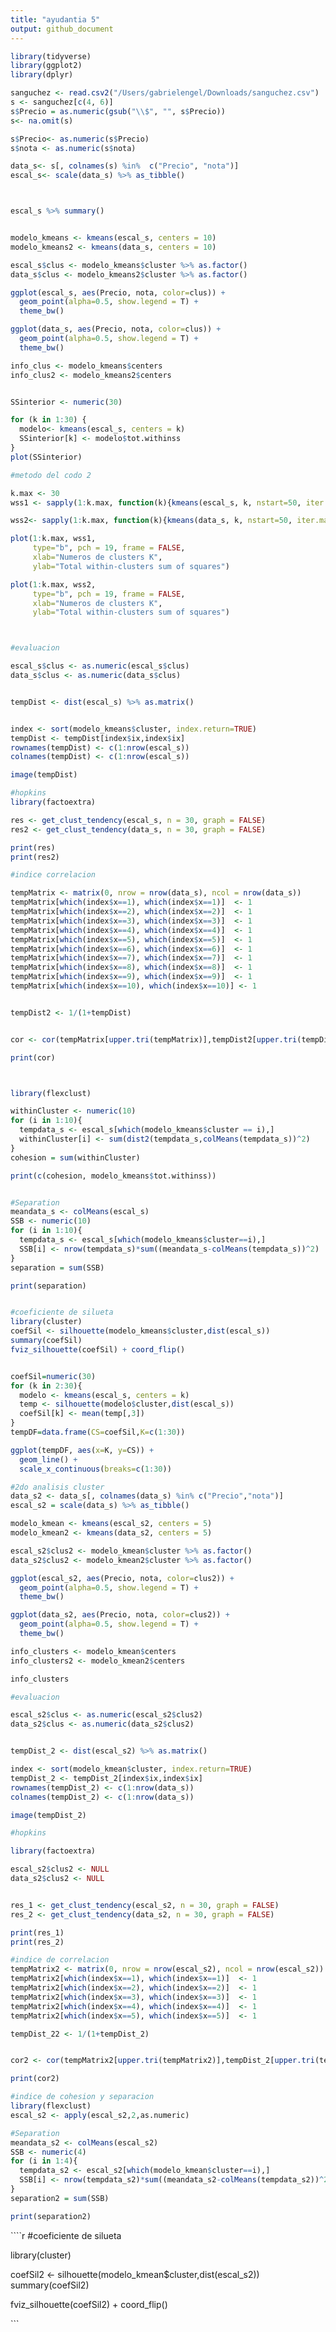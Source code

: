 ```yaml
---
title: "ayudantia 5"
output: github_document
---
```


```r
library(tidyverse)
library(ggplot2)
library(dplyr)

sanguchez <- read.csv2("/Users/gabrielengel/Downloads/sanguchez.csv")
s <- sanguchez[c(4, 6)]
s$Precio = as.numeric(gsub("\\$", "", s$Precio))
s<- na.omit(s)

s$Precio<- as.numeric(s$Precio)
s$nota <- as.numeric(s$nota)

data_s<- s[, colnames(s) %in%  c("Precio", "nota")]
escal_s<- scale(data_s) %>% as_tibble()



escal_s %>% summary()


modelo_kmeans <- kmeans(escal_s, centers = 10)
modelo_kmeans2 <- kmeans(data_s, centers = 10)

escal_s$clus <- modelo_kmeans$cluster %>% as.factor()
data_s$clus <- modelo_kmeans2$cluster %>% as.factor()

ggplot(escal_s, aes(Precio, nota, color=clus)) + 
  geom_point(alpha=0.5, show.legend = T) +
  theme_bw()

ggplot(data_s, aes(Precio, nota, color=clus)) +
  geom_point(alpha=0.5, show.legend = T) +
  theme_bw()

info_clus <- modelo_kmeans$centers
info_clus2 <- modelo_kmeans2$centers


SSinterior <- numeric(30)

for (k in 1:30) {
  modelo<- kmeans(escal_s, centers = k)
  SSinterior[k] <- modelo$tot.withinss
}
plot(SSinterior)
````

````r

#metodo del codo 2

k.max <- 30
wss1 <- sapply(1:k.max, function(k){kmeans(escal_s, k, nstart=50, iter.max = 8)$tot.withinss})

wss2<- sapply(1:k.max, function(k){kmeans(data_s, k, nstart=50, iter.max=8)$tot.withinss})

plot(1:k.max, wss1,
     type="b", pch = 19, frame = FALSE, 
     xlab="Numeros de clusters K",
     ylab="Total within-clusters sum of squares")

plot(1:k.max, wss2,
     type="b", pch = 19, frame = FALSE, 
     xlab="Numeros de clusters K",
     ylab="Total within-clusters sum of squares")



#evaluacion

escal_s$clus <- as.numeric(escal_s$clus)
data_s$clus <- as.numeric(data_s$clus)


tempDist <- dist(escal_s) %>% as.matrix()


index <- sort(modelo_kmeans$cluster, index.return=TRUE)
tempDist <- tempDist[index$ix,index$ix]
rownames(tempDist) <- c(1:nrow(escal_s))
colnames(tempDist) <- c(1:nrow(escal_s))

image(tempDist)

#hopkins
library(factoextra)

res <- get_clust_tendency(escal_s, n = 30, graph = FALSE)
res2 <- get_clust_tendency(data_s, n = 30, graph = FALSE)

print(res)
print(res2)

#indice correlacion

tempMatrix <- matrix(0, nrow = nrow(data_s), ncol = nrow(data_s))
tempMatrix[which(index$x==1), which(index$x==1)]  <- 1
tempMatrix[which(index$x==2), which(index$x==2)]  <- 1
tempMatrix[which(index$x==3), which(index$x==3)]  <- 1
tempMatrix[which(index$x==4), which(index$x==4)]  <- 1
tempMatrix[which(index$x==5), which(index$x==5)]  <- 1
tempMatrix[which(index$x==6), which(index$x==6)]  <- 1
tempMatrix[which(index$x==7), which(index$x==7)]  <- 1
tempMatrix[which(index$x==8), which(index$x==8)]  <- 1
tempMatrix[which(index$x==9), which(index$x==9)]  <- 1
tempMatrix[which(index$x==10), which(index$x==10)] <- 1


tempDist2 <- 1/(1+tempDist)


cor <- cor(tempMatrix[upper.tri(tempMatrix)],tempDist2[upper.tri(tempDist2)])

print(cor)



library(flexclust)

withinCluster <- numeric(10)
for (i in 1:10){
  tempdata_s <- escal_s[which(modelo_kmeans$cluster == i),]
  withinCluster[i] <- sum(dist2(tempdata_s,colMeans(tempdata_s))^2)
}
cohesion = sum(withinCluster)

print(c(cohesion, modelo_kmeans$tot.withinss))


#Separation
meandata_s <- colMeans(escal_s)
SSB <- numeric(10)
for (i in 1:10){
  tempdata_s <- escal_s[which(modelo_kmeans$cluster==i),]
  SSB[i] <- nrow(tempdata_s)*sum((meandata_s-colMeans(tempdata_s))^2)
}
separation = sum(SSB)

print(separation)


#coeficiente de silueta
library(cluster)
coefSil <- silhouette(modelo_kmeans$cluster,dist(escal_s))
summary(coefSil)
fviz_silhouette(coefSil) + coord_flip()


coefSil=numeric(30)
for (k in 2:30){
  modelo <- kmeans(escal_s, centers = k)
  temp <- silhouette(modelo$cluster,dist(escal_s))
  coefSil[k] <- mean(temp[,3])
}
tempDF=data.frame(CS=coefSil,K=c(1:30))

ggplot(tempDF, aes(x=K, y=CS)) + 
  geom_line() +
  scale_x_continuous(breaks=c(1:30))

#2do analisis cluster
data_s2 <- data_s[, colnames(data_s) %in% c("Precio","nota")]
escal_s2 = scale(data_s) %>% as_tibble()

modelo_kmean <- kmeans(escal_s2, centers = 5)
modelo_kmean2 <- kmeans(data_s2, centers = 5)

escal_s2$clus2 <- modelo_kmean$cluster %>% as.factor()
data_s2$clus2 <- modelo_kmean2$cluster %>% as.factor()

ggplot(escal_s2, aes(Precio, nota, color=clus2)) +
  geom_point(alpha=0.5, show.legend = T) +
  theme_bw()

ggplot(data_s2, aes(Precio, nota, color=clus2)) +
  geom_point(alpha=0.5, show.legend = T) +
  theme_bw()

info_clusters <- modelo_kmean$centers
info_clusters2 <- modelo_kmean2$centers

info_clusters

#evaluacion

escal_s2$clus <- as.numeric(escal_s2$clus2)
data_s2$clus <- as.numeric(data_s2$clus2)


tempDist_2 <- dist(escal_s2) %>% as.matrix()

index <- sort(modelo_kmean$cluster, index.return=TRUE)
tempDist_2 <- tempDist_2[index$ix,index$ix]
rownames(tempDist_2) <- c(1:nrow(data_s))
colnames(tempDist_2) <- c(1:nrow(data_s))

image(tempDist_2)

````

````r
#hopkins

library(factoextra)

escal_s2$clus2 <- NULL
data_s2$clus2 <- NULL


res_1 <- get_clust_tendency(escal_s2, n = 30, graph = FALSE)
res_2 <- get_clust_tendency(data_s2, n = 30, graph = FALSE)

print(res_1)
print(res_2)

#indice de correlacion
tempMatrix2 <- matrix(0, nrow = nrow(escal_s2), ncol = nrow(escal_s2))
tempMatrix2[which(index$x==1), which(index$x==1)]  <- 1
tempMatrix2[which(index$x==2), which(index$x==2)]  <- 1
tempMatrix2[which(index$x==3), which(index$x==3)]  <- 1
tempMatrix2[which(index$x==4), which(index$x==4)]  <- 1
tempMatrix2[which(index$x==5), which(index$x==5)]  <- 1

tempDist_22 <- 1/(1+tempDist_2)


cor2 <- cor(tempMatrix2[upper.tri(tempMatrix2)],tempDist_2[upper.tri(tempDist_2)])

print(cor2)
````

````r
#indice de cohesion y separacion
library(flexclust) 
escal_s2 <- apply(escal_s2,2,as.numeric)

#Separation
meandata_s2 <- colMeans(escal_s2)
SSB <- numeric(4)
for (i in 1:4){
  tempdata_s2 <- escal_s2[which(modelo_kmean$cluster==i),]
  SSB[i] <- nrow(tempdata_s2)*sum((meandata_s2-colMeans(tempdata_s2))^2)
}
separation2 = sum(SSB)

print(separation2)

````

````r
#coeficiente de silueta

library(cluster)

coefSil2 <- silhouette(modelo_kmean$cluster,dist(escal_s2))
summary(coefSil2)

fviz_silhouette(coefSil2) + coord_flip()

```

